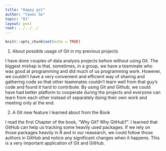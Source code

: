 ---
title: "Happy git"
author: "Yawei Ge"
topic: "01"
layout: post
root: ../../../
---

```{r setup, include=FALSE}
knitr::opts_chunk$set(echo = TRUE)
```


1. About possible usage of Git in my previous projects

I have done couples of data analysis projects before without using Git. The biggest mishap is that, sometimes, in a group, we have a teammate who was good at programming and did much of us programming work. However, we couldn’t have a very convenient and efficient way of sharing and gathering code so that other teammates couldn’t learn well from that guy’s code and found it hard to contribute. By using Git and Github, we could have had better platform to cooperate during the projects and everyone can learn from each other instead of separately doing their own work and meeting only at the end.

2. A Git new feature I learned about from the Book

I read the first Chapter of the book, “Why Git? Why GitHub?”.  I learned that GitHub can help us tracking some heavily used packages. If we rely on those packages heavily in R and in our reasearch, we could follow those authors in GitHub and notice any significant changes when it happens. This is a very important application of Git and GitHub.
